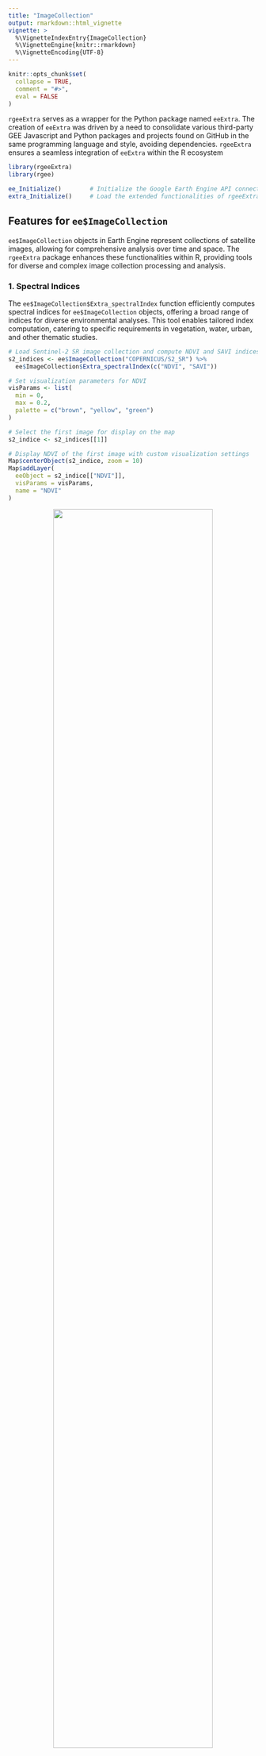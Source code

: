 ```yaml
---
title: "ImageCollection"
output: rmarkdown::html_vignette
vignette: >
  %\VignetteIndexEntry{ImageCollection}
  %\VignetteEngine{knitr::rmarkdown}
  %\VignetteEncoding{UTF-8}
---
```


```r
knitr::opts_chunk$set(
  collapse = TRUE,
  comment = "#>",
  eval = FALSE
)
```

`rgeeExtra` serves as a wrapper for the Python package named `eeExtra`. The creation of `eeExtra` was driven by a need to consolidate various third-party GEE Javascript and Python packages and projects found on GitHub in the same programming language and style, avoiding dependencies. `rgeeExtra` ensures a seamless integration of `eeExtra` within the R ecosystem

```r
library(rgeeExtra)
library(rgee)

ee_Initialize()        # Initialize the Google Earth Engine API connection
extra_Initialize()     # Load the extended functionalities of rgeeExtra
```

## **Features for `ee$ImageCollection`**

`ee$ImageCollection` objects in Earth Engine represent collections of satellite images, allowing for comprehensive analysis over time and space. The `rgeeExtra` package enhances these functionalities within R, providing tools for diverse and complex image collection processing and analysis.

### **1. Spectral Indices**

The `ee$ImageCollection$Extra_spectralIndex` function efficiently computes spectral indices for `ee$ImageCollection` objects, offering a broad range of indices for diverse environmental analyses. This tool enables tailored index computation, catering to specific requirements in vegetation, water, urban, and other thematic studies.

```r
# Load Sentinel-2 SR image collection and compute NDVI and SAVI indices
s2_indices <- ee$ImageCollection("COPERNICUS/S2_SR") %>%
  ee$ImageCollection$Extra_spectralIndex(c("NDVI", "SAVI"))

# Set visualization parameters for NDVI
visParams <- list(
  min = 0, 
  max = 0.2, 
  palette = c("brown", "yellow", "green")
)

# Select the first image for display on the map
s2_indice <- s2_indices[[1]]

# Display NDVI of the first image with custom visualization settings
Map$centerObject(s2_indice, zoom = 10)
Map$addLayer(
  eeObject = s2_indice[["NDVI"]], 
  visParams = visParams,
  name = "NDVI"
)
```
<center><img src="figures/spectral_indices.png" width="80%"/></center>

### **2. Tasseled Cap Transformation**

The `ee$ImageCollection$Extra_tasseledCap` function applies Tasseled Cap transformations to Earth Engine ImageCollections. It supports various satellite platforms, calculating key components like brightness, wetness, and greenness, crucial for advanced land cover and vegetation analysis across diverse datasets like Sentinel-2, Landsat, and MODIS.

```r
# Tasseled Cap transformation on LANDSAT LC09 C02 T1 L2 collection.
ic <- ee$ImageCollection("LANDSAT/LC09/C02/T1_L2") %>% 
  ee$ImageCollection$Extra_tasseledCap()

# Select the first transformed image.
image <- ic[[1]]

# Map display: Brightness, Greenness, and Wetness layers.
Map$centerObject(image)
Map$addLayer(image$select("TCB"), list(min = 1900, max = 76400), "TC Brightness") +
  Map$addLayer(image$select("TCG"), list(min = -23500, max = 1660), "TC Greenness") +
  Map$addLayer(image$select("TCW"), list(min = -14200, max = 29800), "TC Wetness")
```
<center><img src="figures/tc_ic.png" width="80%"/></center>

### **3. Panchromatic Sharpening**

Enhance spatial resolution in `ee$ImageCollection` objects using the `ee$ImageCollection$Extra_panSharpen` function. This tool offers various sharpening methods like SFIM and HPFA, along with optional quality assessments, to improve image clarity and detail for more precise analysis.

```r
# Load Landsat 8 TOA reflectance image from GEE
img <- ee$Image("LANDSAT/LC09/C02/T1_TOA/LC09_047027_20230815")

# Apply HPFA panchromatic sharpening to enhance sharpness
img_sharp <- ee$Image$Extra_panSharpen(
  img, 
  method="HPFA", 
  qa=c("MSE", "RMSE"), 
  maxPixels=1e13
)

# Define visualization parameters for displaying the images
visParams <- list(
  bands = c("B4","B3","B2"),
  min = 0, 
  max = 0.15, 
  gamma = 1.4
)

# Display original and HPFA-sharpened images on the map
Map$setCenter(lon = -123.11, lat = 47.307, zoom = 14)
Map$addLayer(img, visParams, "Original Image") |
  Map$addLayer(img_sharp, visParams, "Sharpened Image")
```
<center><img src="figures/sharp.png" width="80%"/></center>

### **4. Automated Preprocessing**

The `ee$ImageCollection$Extra_preprocess` function streamlines preprocessing of Earth Engine ImageCollections. It efficiently performs tasks like cloud masking and pixel value decompression, converting integer pixels to float point numbers, essential for accurate and clear image analysis.

```r
# Load and preprocess Sentinel-2 SR image collection.
ic <- ee$ImageCollection$Dataset$COPERNICUS_S2_SR %>%
  ee$ImageCollection$Extra_preprocess()

# Define visualization parameters for RGB bands.
visParams <- list(
  bands = c("B4","B3","B2"),
  min = 0, 
  max = 0.4, 
  gamma = 1.5
)

# Display 100th image from preprocessed collection on map.
Map$setCenter(lon = 35.19, lat = 46.14, zoom = 10)
Map$addLayer(ic[[100]], visParams = visParams, "Preprocessed image")
```
<center><img src="figures/preprocess_ic.png" width="80%"/></center>

### **5. Retrieve offset parameter**

The `ee$ImageCollection$Extra_getOffsetParams` function is essential for accessing offset parameters in `ee$ImageCollection` objects, crucial for understanding Earth Engine's lossless compression, encapsulated in the equation `IMG_Float_Values = scale * IMG_Integer_Values + offset`. This aids in precise data conversion and analysis.

```r
# Get offset parameters from NASA IMERG V06 image collection.
offset_params <- ee$ImageCollection("NASA/GPM_L3/IMERG_V06") %>%
  ee$ImageCollection$Extra_getOffsetParams()

# Display offset parameters for each band.
offset_params
# Result:
# $HQobservationTime
# [1] 0
# $HQprecipSource
# [1] 0
# $HQprecipitation
# [1] 0
# $IRkalmanFilterWeight
# [1] 0
# $IRprecipitation
# [1] 0
# $precipitationCal
# [1] 0
# $precipitationUncal
# [1] 0
# $probabilityLiquidPrecipitation
# [1] 0
# $randomError
# [1] 0
```


### **6. Retrieve scale parameter**

The `ee$Image$Extra_getScaleParams` function in Earth Engine is essential for data accuracy, extracting scale parameters for each band of an ee$Image. This supports the conversion of integer pixel values to floating-point numbers, crucial for data integrity. The core equation for this process is: `IMG_Float_Values = scale * IMG_Integer_Values + offset`, ensuring precise data representation.

```r
# Retrieve scale parameters for the NASA IMERG V06 collection.
scale_params <- ee$ImageCollection("NASA/GPM_L3/IMERG_V06") %>%
  ee$Image$Extra_getScaleParams()

# Display scale parameters for each band in the image.
scale_params
# Result:
# $HQobservationTime
# [1] 1
# $HQprecipSource
# [1] 1
# $HQprecipitation
# [1] 1
# $IRkalmanFilterWeight
# [1] 1
# $IRprecipitation
# [1] 1
# $precipitationCal
# [1] 1
# $precipitationUncal
# [1] 1
# $probabilityLiquidPrecipitation
# [1] 1
# $randomError
# [1] 1
```

### **7. Automatic decompression**

Earth Engine applies a straightforward lossless compression method: Floating-point image values `IMG_Float_Values` are calculated from integer image values (IMG_Integer_Values) using the formula `IMG_Float_Values = scale * IMG_Integer_Values + offset`. The `ee$Image$Extra_scaleAndOffset` method is used to convert integer pixel values back to floating-point numbers.

```r
# Adjust Sentinel-2 SR images for scale and offset.
adjusted_images <- ee$ImageCollection("COPERNICUS/S2_SR") %>%
  ee$ImageCollection$Extra_scaleAndOffset()
```

### **8. Retrieve STAC metadata**

The `ee$ImageCollection$Extra_getSTAC` function is designed to access STAC (SpatioTemporal Asset Catalog) metadata from `ee$ImageCollection` objects. This capability is crucial for obtaining comprehensive metadata for each band, enhancing data understanding and usability in Earth Engine applications.

```r
# Retrieve STAC metadata from NASA's IMERG V06 image collection.
stac_metadata <- ee$ImageCollection("NASA/GPM_L3/IMERG_V06") %>%
  ee$ImageCollection$Extra_getSTAC()

# Description of the dataset
stac_metadata$description

# Spatial extent of the dataset
stac_metadata$extent$spatial$bbox

# Temporal interval of the dataset
stac_metadata$extent$temporal$interval

# Data Provider IDs
stac_metadata$`gee:provider_ids`

# Terms of use of the dataset
stac_metadata$`gee:terms_of_use`

# Type of the collection
stac_metadata$`gee:type`

# Dataset ID
stac_metadata$id

# Keywords associated with the dataset
stac_metadata$keywords

# License information
stac_metadata$license

# Links to additional resources and information
stac_metadata$links

# Providers of the dataset
stac_metadata$providers

# Citation information
stac_metadata$`sci:citation`

# Digital Object Identifier (DOI)
stac_metadata$`sci:doi`

# STAC version and extensions
stac_metadata$stac_version
stac_metadata$stac_extensions

# Summaries of band information and visualizations
stac_metadata$summaries$`eo:bands`
stac_metadata$summaries$`gee:visualizations`

# Citation information
stac_metadata$`sci:citation`

# Digital Object Identifier (DOI)
stac_metadata$`sci:doi`

# STAC version and extensions
stac_metadata$stac_version
stac_metadata$stac_extensions

# Summaries of band information and visualizations
stac_metadata$summaries$`eo:bands`
stac_metadata$summaries$`gee:visualizations`
```

### **9. Length of an Image**

The `length` function for `ee$ImageCollection` objects quantifies the number of images within a collection. This straightforward method returns a numeric value representing the total count of images in an Earth Engine ImageCollection, aiding in dataset size assessment and management.

```r
# Load the first 10 images from the 'COPERNICUS/S2_SR' Image Collection.
ic <- ee$ImageCollection("COPERNICUS/S2_SR")[[1:10]]

# Count the number of images in the subset collection.
imagesCount <- length(ic) # Expected output: 10
```

### **10. Names of properties**

The `names` function is designed to extract property names from an Earth Engine ImageCollection object `ee$ImageCollection`. This functionality is essential for identifying and accessing specific properties associated with an image collection, thereby enhancing data management and analysis in Earth Engine.

```r
# Filter Sentinel-2 Surface Reflectance images for Jan 1-2, 1999
ic <- ee$ImageCollection("COPERNICUS/S2_SR") %>%
  ee$ImageCollection$filterDate("2018-01-01", "2019-01-02")

# Output property names of the ImageCollection
names(ic)
# Output:
#  [1] "date_range"                   "period"                      
#  [3] "system:visualization_0_min"   "type_name"                   
#  [5] "keywords"                     "system:visualization_0_bands"
#  [7] "thumb"                        "description"                 
#  [9] "source_tags"                  "system:id"                   
# [11] "visualization_0_max"          "provider_url"                
# [13] "title"                        "sample"                      
# [15] "tags"                         "system:visualization_0_max"  
# [17] "product_tags"                 "provider"                    
# [19] "visualization_0_min"          "system:version"              
# [21] "system:visualization_0_name"  "visualization_0_name"        
# [23] "visualization_0_bands"                                      
```

### **11. Extract or replace parts**

The `[[` method allows for extraction or replacement of specific parts within an `ee$ImageCollection`. This function is pivotal for selectively accessing or modifying images based on their index in Earth Engine.

```r
# Load TerraClimate dataset for 2001
terraclimate <- ee$ImageCollection("IDAHO_EPSCOR/TERRACLIMATE") %>%
  ee$ImageCollection$filterDate("2001-01-01", "2002-01-01")

# Define temperature Vis parameters
maximumTemperatureVis <- list(
  min = -300.0,
  max = 300.0,
  palette = c(
    '1a3678', '2955bc', '5699ff', '8dbae9', 'acd1ff', 'caebff', 'e5f9ff',
    'fdffb4', 'ffe6a2', 'ffc969', 'ffa12d', 'ff7c1f', 'ca531a', 'ff0000',
    'ab0000'
  )
)

# Configure map, extract property names, and add original temperature layer
Map$setCenter(71.72, 52.48, 2)
tnames <- names(terraclimate[[2]])
m1 <- Map$addLayer(terraclimate[[2]][["tmmx"]], maximumTemperatureVis)

# Modify the second image (scale by 1.4), keep original names, and add to map
terraclimate[[2]] <- terraclimate[[2]]*1.4
names(terraclimate[[2]]) <- tnames
m2 <- Map$addLayer(terraclimate[[2]][["tmmx"]], maximumTemperatureVis)
m1 | m2
```
<center><img src="figures/replace_ic.png" width="80%"/></center>

### **12. Complete GIF Toolkit for Earth Engine**

#### **Create a GIF**

The `ee_utils_gif_creator` function generates a GIF from an Earth Engine ImageCollection, ideal for RGB or RGBA images. It's a convenient wrapper around `ee$ImageCollection$getVideoThumbURL`, allowing for customized animations through visualization parameters. This tool is perfect for visualizing temporal changes or patterns in spatial data.

#### **Add text to a GIF**


The `ee_utils_gif_annotate` function enhances GIFs by adding customizable text. It acts as a wrapper for `image_annotate`, allowing users to specify text properties like location, rotation, size, font, style, and color. This function is ideal for labeling or providing context in GIF visualizations, accommodating various text attributes to suit different presentation needs.

#### **Write a GIF**

The `ee_utils_gif_save` function, a wrapper for image_write from the `magick` package, efficiently writes a `magick-image` object as a GIF file. It offers options like format, quality, depth, and more, allowing for detailed customization of the output GIF, making it ideal for saving and sharing Earth Engine visualizations.

```r
# Process the JRC/GSW1_1/YearlyHistory image collection: calculate the yearly image, apply despeckling, and set the 'year' property.
col <- ee$ImageCollection("JRC/GSW1_1/YearlyHistory")$map(function(img) {
  year <- img$date()$get("year")
  yearImg <- img$gte(2)$multiply(year)
  despeckle <- yearImg$connectedPixelCount(15, TRUE)$eq(15)
  yearImg$updateMask(despeckle)$selfMask()$set("year", year)
})

# Function to reverse the order of image collection based on 'year'.
appendReverse <- function(col) col$merge(col$sort('year', FALSE))

# ------------------------------
# 1. Basic Animation - Ucayali, Peru
# ------------------------------

# Define color codes for the background and river pixels.
bgColor = "FFFFFF" # White for background.
riverColor = "0D0887" # Blue for river.

# Create the dataset for animation.
annualCol = col$map(function(img) {
  img$unmask(0)$
    visualize(min = 0, max = 1, palette = c(bgColor, riverColor))$
    set("year", img$get("year"))
})
basicAnimation <- appendReverse(annualCol)

# Set video parameters like dimensions, region, and frame rate.
aoi <- ee$Geometry$Rectangle(-74.327, -10.087, -73.931, -9.327)
videoArgs = list(
  dimensions = 600, # Maximum dimension in pixels.
  region = aoi,
  framesPerSecond = 10
)

# Generate, annotate, and save the GIF animation.
animation <- ee_utils_gif_creator(basicAnimation, videoArgs, mode = "wb")
get_years <- basicAnimation$aggregate_array("year")$getInfo()
animation %>%
  ee_utils_gif_annotate("Ucayali, Peru") %>%
  ee_utils_gif_annotate(get_years, size = 15, location = "+90+40",
                        boxcolor = "#FFFFFF") %>%
  ee_utils_gif_annotate("created using {magick} + {rgee}",
                        size = 15, font = "sans",location = "+70+20") ->
  animation_wtxt
gc(reset = TRUE)
ee_utils_gif_save(animation_wtxt, path = paste0(tempfile(), ".gif"))
```
<center><img src="figures/ucayali.gif" width="40%"/></center>

### **13. Citation in publications**

For academic and research purposes, `ee$ImageCollection$Extra_getCitation` retrieves the citation information of Earth Engine objects. This function is crucial for properly crediting the source of Earth Engine data in publications, providing a formatted citation string for reference.

```r
# Fetching NASA/GPM_L3/IMERG_V06 image collection and retrieving its citation.
citation <- ee$ImageCollection("NASA/GPM_L3/IMERG_V06") %>%
  ee$ImageCollection$Extra_getCitation()

# Display the citation
citation

# Huffman, G.J., E.F. Stocker, D.T. Bolvin, E.J. Nelkin, Jackson Tan (2019),
# GPM IMERG Final Precipitation L3 Half Hourly 0.1 degree x 0.1 degree V06,
# Greenbelt, MD, Goddard Earth Sciences Data and Information Services Center
# (GES DISC), Accessed: [Data Access Date],
# [doi:10.5067/GPM/IMERG/3B-HH/06](https://doi.org/10.5067/GPM/IMERG/3B-HH/06)
```

### **14. Get the Digital Object Identifier (DOI)**

The `ee$ImageCollection$Extra_getDOI` function is designed to extract the Digital Object Identifier (DOI) from Earth Engine objects. This feature is essential for accessing permanent, unique identifiers of Earth Engine datasets, facilitating data traceability and sharing in research and publications.

```r
# Retrieve and print the DOI for the NASA/GPM_L3/IMERG_V06 image collection.
doi <- ee$ImageCollection("NASA/GPM_L3/IMERG_V06") %>%
  ee$ImageCollection$Extra_getDOI()

doi # "10.5067/GPM/IMERG/3B-HH-L/06"
```

### ***15. Get the temporal nearest image***

The `ee$ImageCollection$Extra_closest` function identifies the closest image to a specified date within an Earth Engine `ee$ImageCollection`. It filters the collection within a user-defined tolerance range and unit, optimizing the search process, especially in collections with dense temporal data

```r
# Define ROI with specified longitude and latitude.
roi <- ee$Geometry$Point(c(-77.232, -9.276))

# Retrieve closest Sentinel-2 SR image to 2021-08-15 within 5 days for ROI.
ic <- ee$ImageCollection$Dataset$COPERNICUS_S2_SR %>%
  ee$ImageCollection$filterBounds(roi) %>%
  ee$ImageCollection$Extra_closest("2021-08-15",  5, "day") 
image <- ic[[1]]

# Set visualization parameters for the image.
visParams <- list(
  bands = c("B11","B8","B2"),
  min = 250, 
  max = 9090, 
  gamma = 1.5
)

# Retrieve the unique system identifier (system:id) of the image.
systemId <- image$get("system:id")$getInfo()
# Expected output: "COPERNICUS/S2_SR/20210816T152639_20210816T152842_T18LTQ"

# Display image on map centered at ROI.
Map$centerObject(roi, zoom = 10)
Map$addLayer(image, visParams = visParams)
```
<center><img src="figures/closest_ic.png" width="80%"/></center>
